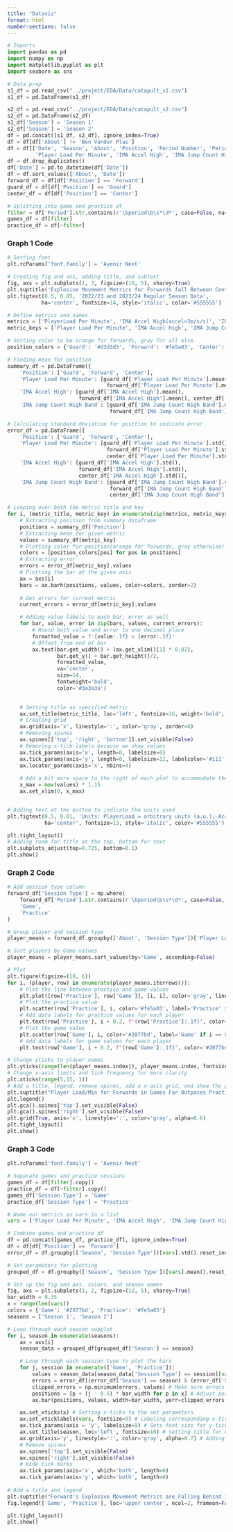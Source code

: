 ```yaml
---
title: "Dataviz"
format: html
number-sections: false
---
```


```python
# Imports
import pandas as pd
import numpy as np
import matplotlib.pyplot as plt
import seaborn as sns

# Data prep
s1_df = pd.read_csv("../project/EDA/Data/catapult_s1.csv")
s1_df = pd.DataFrame(s1_df)

s2_df = pd.read_csv("../project/EDA/Data/catapult_s2.csv")
s2_df = pd.DataFrame(s2_df)
s1_df['Season'] = 'Season 1'
s2_df['Season'] = 'Season 2'
df = pd.concat([s1_df, s2_df], ignore_index=True)
df = df[df['About'] != 'Ben Vander Plas']
df = df[['Date', 'Season', 'About', 'Position', 'Period Number', 'Period', 'Total Player Load', 
         'Player Load Per Minute', 'IMA Accel High', 'IMA Jump Count High Band', 'Session Total Jumps']]
df = df.drop_duplicates()
df['Date'] = pd.to_datetime(df['Date'])
df = df.sort_values(['About', 'Date'])
forward_df = df[df['Position'] == 'Forward']
guard_df = df[df['Position'] == 'Guard']
center_df = df[df['Position'] == 'Center']

# Splitting into game and practice df
filter = df['Period'].str.contains(r'\bperiod\b\s*\d*', case=False, na=False)
games_df = df[filter]
practice_df = df[~filter]
```

### Graph 1 Code
```python
# Setting font
plt.rcParams['font.family'] = 'Avenir Next'

# Creating fig and axs, adding title, and subtext
fig, axs = plt.subplots(1, 3, figsize=(15, 5), sharey=True)
plt.suptitle('Explosive Movement Metrics for Forwards fall Between Centers, Guards', fontsize=24, weight='bold', color='#3a3a3a')
plt.figtext(0.5, 0.85, '2022/23 and 2023/24 Regular Season Data', 
           ha='center', fontsize=14, style='italic', color='#555555')

# Define metrics and names
metrics = ['PlayerLoad Per Minute', 'IMA Accel High(accel>3m/s/s)', 'IMA Jump Count High Band (jumps>40cm)']
metric_keys = ['Player Load Per Minute', 'IMA Accel High', 'IMA Jump Count High Band'] 

# Setting color to be orange for forwards, gray for all else
position_colors = {'Guard': '#d3d3d3', 'Forward': '#fe5a03', 'Center': '#d3d3d3'}

# Finding mean for position
summary_df = pd.DataFrame({
    'Position': ['Guard', 'Forward', 'Center'],
    'Player Load Per Minute': [guard_df['Player Load Per Minute'].mean(),
                                forward_df['Player Load Per Minute'].mean(), center_df['Player Load Per Minute'].mean()],
    'IMA Accel High': [guard_df['IMA Accel High'].mean(), 
                       forward_df['IMA Accel High'].mean(), center_df['IMA Accel High'].mean()],
    'IMA Jump Count High Band': [guard_df['IMA Jump Count High Band'].mean(), 
                                 forward_df['IMA Jump Count High Band'].mean(), center_df['IMA Jump Count High Band'].mean()]})

# Calculating standard deviation for position to indicate error
error_df = pd.DataFrame({
    'Position': ['Guard', 'Forward', 'Center'],
    'Player Load Per Minute': [guard_df['Player Load Per Minute'].std(),
                                forward_df['Player Load Per Minute'].std(), 
                                center_df['Player Load Per Minute'].std()],
    'IMA Accel High': [guard_df['IMA Accel High'].std(), 
                       forward_df['IMA Accel High'].std(), 
                       center_df['IMA Accel High'].std()],
    'IMA Jump Count High Band': [guard_df['IMA Jump Count High Band'].std(), 
                                 forward_df['IMA Jump Count High Band'].std(), 
                                 center_df['IMA Jump Count High Band'].std()]})

# Looping over both the metric title and key
for i, (metric_title, metric_key) in enumerate(zip(metrics, metric_keys)):
    # Extracting position from summary dataframe
    positions = summary_df['Position']
    # Extracting mean for given metric
    values = summary_df[metric_key]
    # Plotting color for position(orange for forwards, gray otherwise)
    colors = [position_colors[pos] for pos in positions]
    # Extracting error
    errors = error_df[metric_key].values
    # Plotting the bar at the given axis
    ax = axs[i]
    bars = ax.barh(positions, values, color=colors, zorder=2)
    
    # Get errors for current metric
    current_errors = error_df[metric_key].values

    # Adding value labels to each bar, error as well
    for bar, value, error in zip(bars, values, current_errors):
        # Round both value and error to one decimal place
        formatted_value = f'{value:.1f} ± {error:.1f}'
        # Offset from end of bar
        ax.text(bar.get_width() + (ax.get_xlim()[1] * 0.02), 
                bar.get_y() + bar.get_height()/2, 
                formatted_value,
                va='center', 
                size=14, 
                fontweight='bold', 
                color='#3a3a3a')

       
    # Setting title as specified metric
    ax.set_title(metric_title, loc='left', fontsize=16, weight='bold', color='#3a3a3a')
    # Creating grid
    ax.grid(axis='x', linestyle=':', color='gray', zorder=0)
    # Removing spines
    ax.spines[['top', 'right', 'bottom']].set_visible(False)
    # Removing x-tick labels because we show values
    ax.tick_params(axis='x', length=0, labelsize=0)
    ax.tick_params(axis='y', length=0, labelsize=12, labelcolor='#111', width=0)
    ax.locator_params(axis='x', nbins=4)
    
    # Add a bit more space to the right of each plot to accommodate the value labels
    x_max = max(values) * 1.15
    ax.set_xlim(0, x_max)


# Adding text at the bottom to indicate the units used
plt.figtext(0.5, 0.01, 'Units: PlayerLoad = arbitrary units (a.u.); Acceleration = counts over 3 m/s²; Jump Count High Band = jumps over 40 cm',
            ha='center', fontsize=13, style='italic', color='#555555')

plt.tight_layout()
# Adding room for title at the top, bottom for text
plt.subplots_adjust(top=0.725, bottom=0.1)
plt.show()
```

### Graph 2 Code
```python
# Add session type column
forward_df['Session Type'] = np.where(
    forward_df['Period'].str.contains(r'\bperiod\b\s*\d*', case=False, na=False),
    'Game',
    'Practice'
)

# Group player and session type
player_means = forward_df.groupby(['About', 'Session Type'])['Player Load Per Minute'].mean().unstack()

# Sort players by Game values
player_means = player_means.sort_values(by='Game', ascending=False)

# Plot
plt.figure(figsize=(10, 6))
for i, (player, row) in enumerate(player_means.iterrows()):
    # Plot the line between practice and game values
    plt.plot([row['Practice'], row['Game']], [i, i], color='gray', linewidth=1.5, zorder=1)
    # Plot the practice value
    plt.scatter(row['Practice'], i, color='#fe5a03', label='Practice' if i == 0 else "", zorder=2)
    # Add data labels for practice values for each player
    plt.text(row['Practice'], i + 0.2, f"{row['Practice']:.1f}", color='#fe5a03', ha='center', fontsize=8)
    # Plot the game value
    plt.scatter(row['Game'], i, color='#2077bd', label='Game' if i == 0 else "", zorder=2)
    # Add data labels for game values for each player
    plt.text(row['Game'], i + 0.2, f"{row['Game']:.1f}", color='#2077bd', ha='center', fontsize=8)

# Change yticks to player names
plt.yticks(range(len(player_means.index)), player_means.index, fontsize=9)
# Change x-axis limits and tick frequency for more clarity
plt.xticks(range(5,15, 1))
# Add a title, legend, remove spines, add a x-axis grid, and show the plot
plt.suptitle("Player Load/Min for Forwards in Games Far Outpaces Practice Performance", fontsize=18)
plt.legend()
plt.gca().spines['top'].set_visible(False)
plt.gca().spines['right'].set_visible(False)
plt.grid(True, axis='x', linestyle=':', color='gray', alpha=0.6)
plt.tight_layout()
plt.show()
```

### Graph 3 Code
```python
plt.rcParams['font.family'] = 'Avenir Next'

# Separate games and practice sessions
games_df = df[filter].copy()
practice_df = df[~filter].copy()
games_df['Session Type'] = 'Game'
practice_df['Session Type'] = 'Practice'

# Name our metrics as vars in a list
vars = ['Player Load Per Minute', 'IMA Accel High', 'IMA Jump Count High Band']

# Combine games and practice df 
df = pd.concat([games_df, practice_df], ignore_index=True)
df = df[df['Position'] == 'Forward']
error_df = df.groupby(['Season', 'Session Type'])[vars].std().reset_index() 

# Set parameters for plotting
grouped_df = df.groupby(['Season', 'Session Type'])[vars].mean().reset_index()

# Set up the fig and axs, colors, and season names
fig, axs = plt.subplots(1, 2, figsize=(12, 5), sharey=True)
bar_width = 0.35
x = range(len(vars))
colors = {'Game': '#2077bd', 'Practice': '#fe5a03'}
seasons = ['Season 1', 'Season 2']

# Loop through each season subplot
for i, season in enumerate(seasons):
    ax = axs[i]
    season_data = grouped_df[grouped_df['Season'] == season]

    # Loop through each session type to plot the bars
    for j, session in enumerate(['Game', 'Practice']):
        values = season_data[season_data['Session Type'] == session][vars].values.flatten()
        errors = error_df[(error_df['Season'] == season) & (error_df['Session Type'] == session)][vars].values.flatten() # Calculate errors
        clipped_errors = np.minimum(errors, values) # Make sure errors are not below 0
        positions = [p + (j - 0.5) * bar_width for p in x] # Adjust positions for each session type
        ax.bar(positions, values, width=bar_width, yerr=clipped_errors, color=colors[session], label=session, zorder = 2) # Plot bars with error bars

    ax.set_xticks(x) # Setting x-ticks to the set parameters
    ax.set_xticklabels(vars, fontsize=9) # Labeling corresponding x-ticks with the variables
    ax.tick_params(axis = 'y', labelsize=9) # Sets font size for y-ticks 
    ax.set_title(season, loc='left', fontsize=10) # Setting title for each subplot
    ax.grid(axis='y', linestyle=':', color='gray', alpha=0.7) # Adding grid for y-axis
    # Remove spines
    ax.spines['top'].set_visible(False) 
    ax.spines['right'].set_visible(False)
    # Hide tick marks
    ax.tick_params(axis='x', which='both', length=0)
    ax.tick_params(axis='y', which='both', length=0)
    
# Add a title and legend
plt.suptitle("Forward's Explosive Movement Metrics are Falling Behind in Practice", fontsize = 20)
fig.legend(['Game', 'Practice'], loc='upper center', ncol=2, frameon=False, fontsize=10)

plt.tight_layout()
plt.show()
```